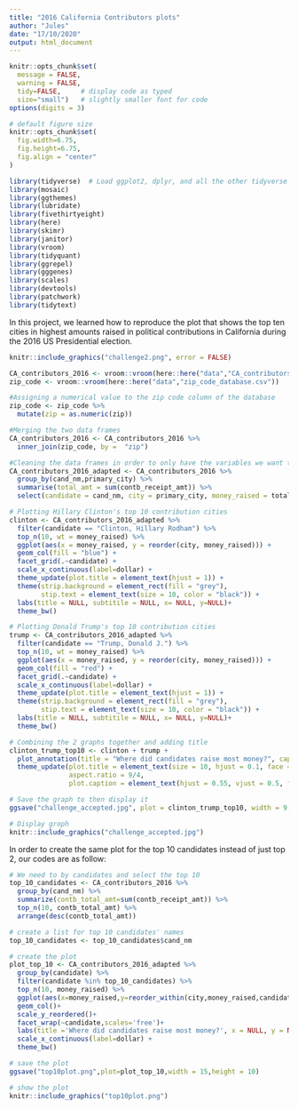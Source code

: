 ```yaml
---
title: "2016 California Contributors plots"
author: "Jules"
date: "17/10/2020"
output: html_document
---
```



```r
knitr::opts_chunk$set(
  message = FALSE, 
  warning = FALSE, 
  tidy=FALSE,     # display code as typed
  size="small")   # slightly smaller font for code
options(digits = 3)

# default figure size
knitr::opts_chunk$set(
  fig.width=6.75, 
  fig.height=6.75,
  fig.align = "center"
)
```


```r
library(tidyverse)  # Load ggplot2, dplyr, and all the other tidyverse packages
library(mosaic)
library(ggthemes)
library(lubridate)
library(fivethirtyeight)
library(here)
library(skimr)
library(janitor)
library(vroom)
library(tidyquant)
library(ggrepel)
library(gggenes)
library(scales)
library(devtools)
library(patchwork)
library(tidytext)
```



In this project, we learned how to reproduce the plot that shows the top ten cities in highest amounts raised in political contributions in California during the 2016 US Presidential election.

```r
knitr::include_graphics("challenge2.png", error = FALSE)
```


```r
CA_contributors_2016 <- vroom::vroom(here::here("data","CA_contributors_2016.csv"))
zip_code <- vroom::vroom(here::here("data","zip_code_database.csv"))

#Assigning a numerical value to the zip code column of the database
zip_code <- zip_code %>% 
  mutate(zip = as.numeric(zip))

#Merging the two data frames
CA_contributors_2016 <- CA_contributors_2016 %>% 
  inner_join(zip_code, by =  "zip")

#Cleaning the data frames in order to only have the variables we want to analyze
CA_contributors_2016_adapted <- CA_contributors_2016 %>%
  group_by(cand_nm,primary_city) %>% 
  summarise(total_amt = sum(contb_receipt_amt)) %>% 
  select(candidate = cand_nm, city = primary_city, money_raised = total_amt)

# Plotting Hillary Clinton's top 10 contribution cities
clinton <- CA_contributors_2016_adapted %>%
  filter(candidate == "Clinton, Hillary Rodham") %>%
  top_n(10, wt = money_raised) %>% 
  ggplot(aes(x = money_raised, y = reorder(city, money_raised))) + 
  geom_col(fill = "blue") +   
  facet_grid(.~candidate) +
  scale_x_continuous(label=dollar) + 
  theme_update(plot.title = element_text(hjust = 1)) + 
  theme(strip.background = element_rect(fill = "grey"), 
        stip.text = element_text(size = 10, color = "black")) + 
  labs(title = NULL, subtitile = NULL, x= NULL, y=NULL)+
  theme_bw()

# Plotting Donald Trump's top 10 contribution cities
trump <- CA_contributors_2016_adapted %>%
  filter(candidate == "Trump, Donald J.") %>%
  top_n(10, wt = money_raised) %>% 
  ggplot(aes(x = money_raised, y = reorder(city, money_raised))) + 
  geom_col(fill = "red") +   
  facet_grid(.~candidate) +
  scale_x_continuous(label=dollar) + 
  theme_update(plot.title = element_text(hjust = 1)) + 
  theme(strip.background = element_rect(fill = "grey"), 
        stip.text = element_text(size = 10, color = "black")) + 
  labs(title = NULL, subtitile = NULL, x= NULL, y=NULL)+
  theme_bw()

# Combining the 2 graphs together and adding title
clinton_trump_top10 <- clinton + trump +
  plot_annotation(title = "Where did candidates raise most money?", caption = "Amount Raised") 
  theme_update(plot.title = element_text(size = 10, hjust = 0.1, face = "bold"),
               aspect.ratio = 9/4,
               plot.caption = element_text(hjust = 0.55, vjust = 0.5, face = "bold"))

# Save the graph to then display it
ggsave("challenge_accepted.jpg", plot = clinton_trump_top10, width = 9, height = 4)

# Display groph
knitr::include_graphics("challenge_accepted.jpg")
```

In order to create the same plot for the top 10 candidates instead of just top 2, our codes are as follow:

```r

# We need to by candidates and select the top 10
top_10_candidates <- CA_contributors_2016 %>%
  group_by(cand_nm) %>%
  summarize(contb_total_amt=sum(contb_receipt_amt)) %>%
  top_n(10, contb_total_amt) %>%
  arrange(desc(contb_total_amt))

# create a list for top 10 candidates' names
top_10_candidates <- top_10_candidates$cand_nm

# create the plot
plot_top_10 <- CA_contributors_2016_adapted %>%
  group_by(candidate) %>%
  filter(candidate %in% top_10_candidates) %>%
  top_n(10, money_raised) %>%
  ggplot(aes(x=money_raised,y=reorder_within(city,money_raised,candidate)))+
  geom_col()+
  scale_y_reordered()+
  facet_wrap(~candidate,scales='free')+
  labs(title ='Where did candidates raise most money?', x = NULL, y = NULL) +
  scale_x_continuous(label=dollar) + 
  theme_bw()

# save the plot
ggsave("top10plot.png",plot=plot_top_10,width = 15,height = 10)

# show the plot
knitr::include_graphics("top10plot.png")

```


